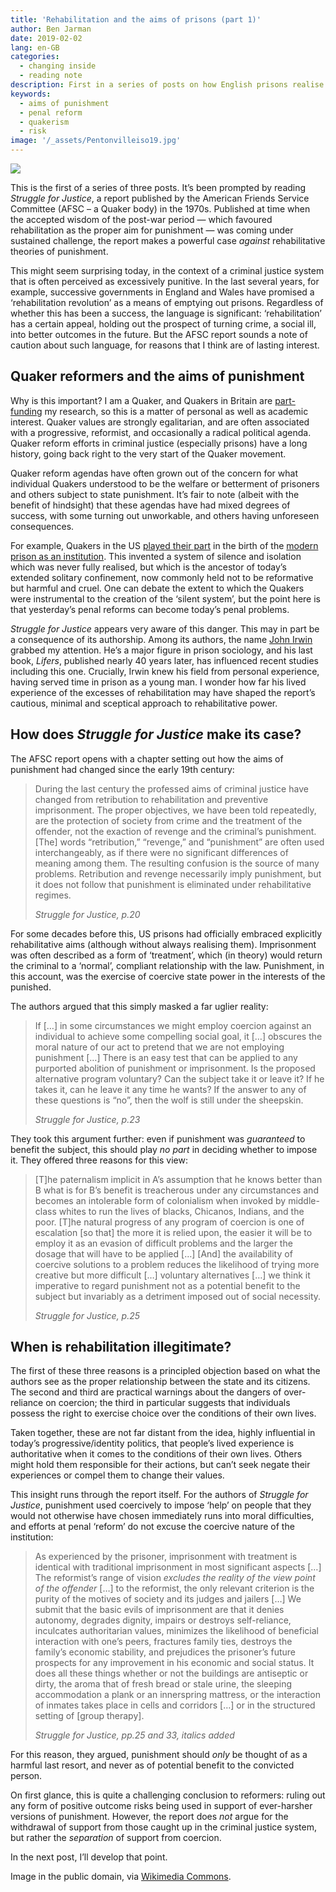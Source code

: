 ```yaml
---
title: 'Rehabilitation and the aims of prisons (part 1)'
author: Ben Jarman
date: 2019-02-02
lang: en-GB
categories:
  - changing inside
  - reading note
description: First in a series of posts on how English prisons realise the aim of rehabilitation
keywords:
  - aims of punishment
  - penal reform
  - quakerism
  - risk
image: '/_assets/Pentonvilleiso19.jpg'
---
```


![]({{< meta image >}})

This is the first of a series of three posts. It's been prompted by reading *Struggle for Justice*, a report published by the American Friends Service Committee (AFSC -- a Quaker body) in the 1970s. Published at time when the accepted wisdom of the post-war period --- which favoured rehabilitation as the proper aim for punishment --- was coming under sustained challenge, the report makes a powerful case *against* rehabilitative theories of punishment.

This might seem surprising today, in the context of a criminal justice system that is often perceived as excessively punitive. In the last several years, for example, successive governments in England and Wales have promised a 'rehabilitation revolution' as a means of emptying out prisons. Regardless of whether this has been a success, the language is significant: 'rehabilitation' has a certain appeal, holding out the prospect of turning crime, a social ill, into better outcomes in the future. But the AFSC report sounds a note of caution about such language, for reasons that I think are of lasting interest.

## Quaker reformers and the aims of punishment

Why is this important? I am a Quaker, and Quakers in Britain are [part-funding](https://changinginside.co.uk/about-the-funders/) my research, so this is a matter of personal as well as academic interest. Quaker values are strongly egalitarian, and are often associated with a progressive, reformist, and occasionally a radical political agenda. Quaker reform efforts in criminal justice (especially prisons) have a long history, going back right to the very start of the Quaker movement.

Quaker reform agendas have often grown out of the concern for what individual Quakers understood to be the welfare or betterment of prisoners and others subject to state punishment. It's fair to note (albeit with the benefit of hindsight) that these agendas have had mixed degrees of success, with some turning out unworkable, and others having unforeseen consequences.

For example, Quakers in the US [played their part](https://en.wikipedia.org/wiki/Eastern_State_Penitentiary#End_of_the_solitary_confinement_system) in the birth of the [modern prison as an institution](https://www.motherjones.com/politics/2009/03/solitary-confinement-brief-natural-history/). This invented a system of silence and isolation which was never fully realised, but which is the ancestor of today's extended solitary confinement, now commonly held not to be reformative but harmful and cruel. One can debate the extent to which the Quakers were instrumental to the creation of the 'silent system', but the point here is that yesterday's penal reforms can become today's penal problems.

*Struggle for Justice* appears very aware of this danger. This may in part be a consequence of its authorship. Among its authors, the name [John Irwin](https://www.sfgate.com/bayarea/article/Criminal-turned-criminologist-John-Irwin-dies-3205069.php) grabbed my attention. He's a major figure in prison sociology, and his last book, *Lifers*, published nearly 40 years later, has influenced recent studies including this one. Crucially, Irwin knew his field from personal experience, having served time in prison as a young man. I wonder how far his lived experience of the excesses of rehabilitation may have shaped the report's cautious, minimal and sceptical approach to rehabilitative power.

## How does *Struggle for Justice* make its case?

The AFSC report opens with a chapter setting out how the aims of punishment had changed since the early 19th century:

> During the last century the professed aims of criminal justice have changed from retribution to rehabilitation and preventive imprisonment. The proper objectives, we have been told repeatedly, are the protection of society from crime and the treatment of the offender, not the exaction of revenge and the criminal's punishment. \[The\] words "retribution," "revenge," and "punishment" are often used interchangeably, as if there were no significant differences of meaning among them. The resulting confusion is the source of many problems. Retribution and revenge necessarily imply punishment, but it does not follow that punishment is eliminated under rehabilitative regimes.
> 
> *Struggle for Justice, p.20*

For some decades before this, US prisons had officially embraced explicitly rehabilitative aims (although without always realising them). Imprisonment was often described as a form of 'treatment', which (in theory) would return the criminal to a 'normal', compliant relationship with the law. Punishment, in this account, was the exercise of coercive state power in the interests of the punished.

The authors argued that this simply masked a far uglier reality:

> If \[...\] in some circumstances we might employ coercion against an individual to achieve some compelling social goal, it \[...\] obscures the moral nature of our act to pretend that we are not employing punishment \[...\] There is an easy test that can be applied to any purported abolition of punishment or imprisonment. Is the proposed alternative program voluntary? Can the subject take it or leave it? If he takes it, can he leave it any time he wants? If the answer to any of these questions is "no", then the wolf is still under the sheepskin.
> 
> *Struggle for Justice, p.23*

They took this argument further: even if punishment was *guaranteed* to benefit the subject, this should play *no part* in deciding whether to impose it. They offered three reasons for this view:

> \[T\]he paternalism implicit in A's assumption that he knows better than B what is for B's benefit is treacherous under any circumstances and becomes an intolerable form of colonialism when invoked by middle-class whites to run the lives of blacks, Chicanos, Indians, and the poor. \[T\]he natural progress of any program of coercion is one of escalation \[so that\] the more it is relied upon, the easier it will be to employ it as an evasion of difficult problems and the larger the dosage that will have to be applied \[...\] \[And\] the availability of coercive solutions to a problem reduces the likelihood of trying more creative but more difficult \[...\] voluntary alternatives \[...\] we think it imperative to regard punishment not as a potential benefit to the subject but invariably as a detriment imposed out of social necessity.
> 
> *Struggle for Justice, p.25*

## When is rehabilitation illegitimate?

The first of these three reasons is a principled objection based on what the authors see as the proper relationship between the state and its citizens. The second and third are practical warnings about the dangers of over-reliance on coercion; the third in particular suggests that individuals possess the right to exercise choice over the conditions of their own lives.

Taken together, these are not far distant from the idea, highly influential in today's progressive/identity politics, that people's lived experience is authoritative when it comes to the conditions of their own lives. Others might hold them responsible for their actions, but can't seek negate their experiences or compel them to change their values.

This insight runs through the report itself. For the authors of *Struggle for Justice*, punishment used coercively to impose 'help' on people that they would not otherwise have chosen immediately runs into moral difficulties, and efforts at penal 'reform' do not excuse the coercive nature of the institution:

> As experienced by the prisoner, imprisonment with treatment is identical with traditional imprisonment in most significant aspects \[...\] The reformist's range of vision *excludes the reality of the view point of the offender* \[...\] to the reformist, the only relevant criterion is the purity of the motives of society and its judges and jailers \[...\] We submit that the basic evils of imprisonment are that it denies autonomy, degrades dignity, impairs or destroys self-reliance, inculcates authoritarian values, minimizes the likelihood of beneficial interaction with one's peers, fractures family ties, destroys the family's economic stability, and prejudices the prisoner's future prospects for any improvement in his economic and social status. It does all these things whether or not the buildings are antiseptic or dirty, the aroma that of fresh bread or stale urine, the sleeping accommodation a plank or an innerspring mattress, or the interaction of inmates takes place in cells and corridors \[...\] or in the structured setting of \[group therapy\]. 
> 
> *Struggle for Justice, pp.25 and 33, italics added*

For this reason, they argued, punishment should *only* be thought of as a harmful last resort, and never as of potential benefit to the convicted person.

On first glance, this is quite a challenging conclusion to reformers: ruling out any form of positive outcome risks being used in support of ever-harsher versions of punishment. However, the report does *not *argue for the withdrawal of support from those caught up in the criminal justice system, but rather the *separation *of support from coercion.

In the next post, I'll develop that point.

::: {.callout-note}
Image in the public domain, via [Wikimedia Commons](https://en.wikipedia.org/wiki/File:Pentonvilleiso19.jpg).
:::